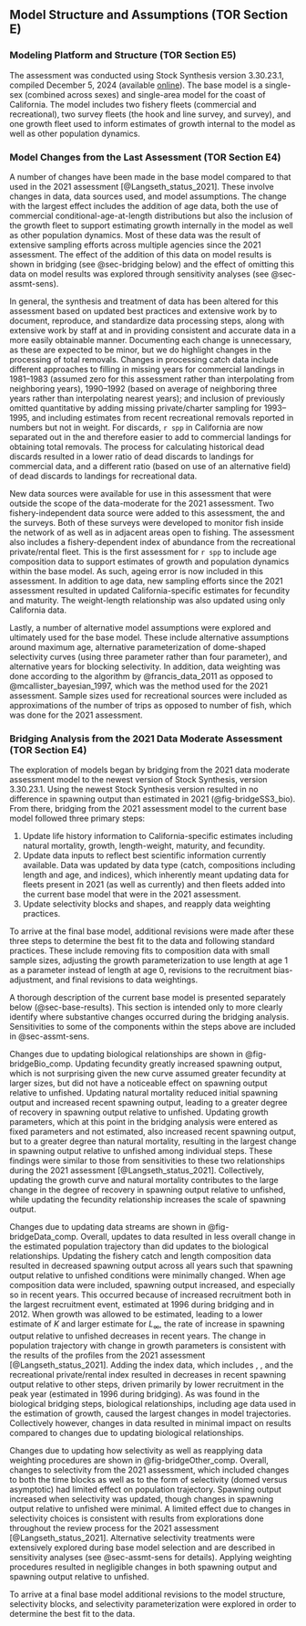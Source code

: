 ## Model Structure and Assumptions (TOR Section E)

### Modeling Platform and Structure (TOR Section E5)

The assessment was conducted using Stock Synthesis version 3.30.23.1, compiled December 5, 2024 (available [online](https://github.com/nmfs-ost/ss3-source-code/releases/tag/v3.30.23.1)). The base model is a single-sex (combined across sexes) and single-area model for the coast of California. The model includes two fishery fleets (commercial and recreational), two survey fleets (the \gls{s-ccfrp} hook and line survey, and \glspl{cdfw} \gls{rov} survey), and one growth fleet used to inform estimates of growth internal to the model as well as other population dynamics.

### Model Changes from the Last Assessment (TOR Section E4)

A number of changes have been made in the base model compared to that used in the 2021 assessment [@Langseth_status_2021]. These involve changes in data, data sources used, and model assumptions. The change with the largest effect includes the addition of age data, both the use of commercial conditional-age-at-length distributions but also the inclusion of the growth fleet to support estimating growth internally in the model as well as other population dynamics. Most of these data was the result of extensive sampling efforts across multiple agencies since the 2021 assessment. The effect of the addition of this data on model results is shown in bridging (see @sec-bridging below) and the effect of omitting this data on model results was explored through sensitivity analyses (see @sec-assmt-sens).

In general, the synthesis and treatment of data has been altered for this assessment based on updated best practices and extensive work by \gls{nwfsc} to document, reproduce, and standardize data processing steps, along with extensive work by staff at \gls{cdfw} and \gls{psmfc} in providing consistent and accurate data in a more easily obtainable manner. Documenting each change is unnecessary, as these are expected to be minor, but we do highlight changes in the processing of total removals. Changes in processing catch data include different approaches to filling in missing years for commercial landings in 1981--1983 (assumed zero for this assessment rather than interpolating from neighboring years), 1990--1992 (based on average of neighboring three years rather than interpolating nearest years); and inclusion of previously omitted quantitative by adding missing private/charter sampling for 1993--1995, and including estimates from recent recreational removals reported in numbers but not in weight. For discards, `r spp` in California are now separated out in the \gls{gemm} and therefore easier to add to commercial landings for obtaining total removals. The process for calculating historical dead discards resulted in a lower ratio of dead discards to landings for commercial data, and a different ratio (based on use of an alternative field) of dead discards to landings for recreational data.

New data sources were available for use in this assessment that were outside the scope of the data-moderate \gls{tor} for the 2021 assessment. Two fishery-independent data source were added to this assessment, the \gls{s-ccfrp} and the \gls{cdfw} \gls{rov} surveys. Both of these surveys were developed to monitor fish inside the network of \glspl{mpa} as well as in adjacent areas open to fishing. The assessment also includes a fishery-dependent index of abundance from the recreational private/rental fleet. This is the first assessment for `r spp` to include age composition data to support estimates of growth and population dynamics within the base model. As such, ageing error is now included in this assessment. In addition to age data, new sampling efforts since the 2021 assessment resulted in updated California-specific estimates for fecundity and maturity. The weight-length relationship was also updated using only California data. 

Lastly, a number of alternative model assumptions were explored and ultimately used for the base model. These include alternative assumptions around maximum age, alternative parameterization of dome-shaped selectivity curves (using three parameter rather than four parameter), and alternative years for blocking selectivity. In addition, data weighting was done according to the algorithm by @francis_data_2011 as opposed to @mcallister_bayesian_1997, which was the method used for the 2021 assessment. Sample sizes used for recreational sources were included as approximations of the number of trips as opposed to number of fish, which was done for the 2021 assessment. 

<!-- Description of new modeling approaches and changes made from the last assessment, with rationale. This should include bridging analyses that highlight the data and model changes that were most influential with respect to changes between the assessment being reviewed and the most recent adopted assessment.  -->

### Bridging Analysis from the 2021 Data Moderate Assessment (TOR Section E4) {#sec-bridging}

The exploration of models began by bridging from the 2021 data moderate assessment model to the newest version of Stock Synthesis, version 3.30.23.1. Using the newest Stock Synthesis version resulted in no difference in spawning output than estimated in 2021 (@fig-bridgeSS3_bio). From there, bridging from the 2021 assessment model to the current base model followed three primary steps:

1. Update life history information to California-specific estimates including natural mortality, growth, length-weight, maturity, and fecundity. 
2. Update data inputs to reflect best scientific information currently available. Data was updated by data type (catch, compositions including length and age, and indices), which inherently meant updating data for fleets present in 2021 (as well as currently) and then fleets added into the current base model that were in the 2021 assessment.
3. Update selectivity blocks and shapes, and reapply data weighting practices.

To arrive at the final base model, additional revisions were made after these three steps to determine the best fit to the data and following standard practices. These include removing fits to composition data with small sample sizes, adjusting the growth parameterization to use length at age 1 as a parameter instead of length at age 0, revisions to the recruitment bias-adjustment, and final revisions to data weightings.

A thorough description of the current base model is presented separately below (@sec-base-results). This section is intended only to more clearly identify where substantive changes occurred during the bridging analysis. Sensitivities to some of the components within the steps above are included in @sec-assmt-sens.

Changes due to updating biological relationships are shown in @fig-bridgeBio_comp. Updating fecundity greatly increased spawning output, which is not surprising given the new curve assumed greater fecundity at larger sizes, but did not have a noticeable effect on spawning output relative to unfished. Updating natural mortality reduced initial spawning output and increased recent spawning output, leading to a greater degree of recovery in spawning output relative to unfished. Updating growth parameters, which at this point in the bridging analysis were entered as fixed parameters and not estimated, also increased recent spawning output, but to a greater degree than natural mortality, resulting in the largest change in spawning output relative to unfished among individual steps. These findings were similar to those from sensitivities to these two relationships during the 2021 assessment [@Langseth_status_2021]. Collectively, updating the growth curve and natural mortality contributes to the large change in the degree of recovery in spawning output relative to unfished, while updating the fecundity relationship increases the scale of spawning output. 

Changes due to updating data streams are shown in @fig-bridgeData_comp. Overall, updates to data resulted in less overall change in the estimated population trajectory than did updates to the biological relationships. Updating the fishery catch and length composition data resulted in decreased spawning output across all years such that spawning output relative to unfished conditions were minimally changed.  When age composition data were included, spawning output increased, and especially so in recent years. This occurred because of increased recruitment both in the largest recruitment event, estimated at 1996 during bridging and in 2012. When growth was allowed to be estimated, leading to a lower estimate of $K$ and larger estimate for $L_{\infty}$, the rate of increase in spawning output relative to unfished decreases in recent years. The change in population trajectory with change in growth parameters is consistent with the results of the profiles from the 2021 assessment [@Langseth_status_2021]. Adding the index data, which includes \gls{s-ccfrp}, \gls{rov}, and the recreational private/rental index resulted in decreases in recent spawning output relative to other steps, driven primarily by lower recruitment in the peak year (estimated in 1996 during bridging). As was found in the biological bridging steps, biological relationships, including age data used in the estimation of growth, caused the largest changes in model trajectories. Collectively however, changes in data resulted in minimal impact on results compared to changes due to updating biological relationships.  

Changes due to updating how selectivity as well as reapplying data weighting procedures are shown in @fig-bridgeOther_comp. Overall, changes to selectivity from the 2021 assessment, which included changes to both the time blocks as well as to the form of selectivity (domed versus asymptotic) had limited effect on population trajectory. Spawning output increased when selectivity was updated, though changes in spawning output relative to unfished were minimal. A limited effect due to changes in selectivity choices is consistent with results from explorations done throughout the review process for the 2021 assessment [@Langseth_status_2021]. Alternative selectivity treatments were extensively explored during base model selection and are described in sensitivity analyses (see @sec-assmt-sens for details). Applying weighting procedures resulted in negligible changes in both spawning output and spawning output relative to unfished. 

To arrive at a final base model additional revisions to the model structure, selectivity blocks, and selectivity parameterization were explored in order to determine the best fit to the data.
